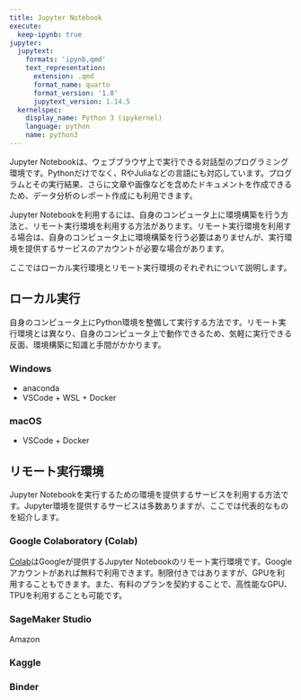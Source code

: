 ```yaml
---
title: Jupyter Notebook
execute:
  keep-ipynb: true
jupyter:
  jupytext:
    formats: 'ipynb,qmd'
    text_representation:
      extension: .qmd
      format_name: quarto
      format_version: '1.0'
      jupytext_version: 1.14.5
  kernelspec:
    display_name: Python 3 (ipykernel)
    language: python
    name: python3
---
```


Jupyter Notebookは、ウェブブラウザ上で実行できる対話型のプログラミング環境です。Pythonだけでなく、RやJuliaなどの言語にも対応しています。プログラムとその実行結果、さらに文章や画像などを含めたドキュメントを作成できるため、データ分析のレポート作成にも利用できます。

Jupyter Notebookを利用するには、自身のコンピュータ上に環境構築を行う方法と、リモート実行環境を利用する方法があります。リモート実行環境を利用する場合は、自身のコンピュータ上に環境構築を行う必要はありませんが、実行環境を提供するサービスのアカウントが必要な場合があります。

ここではローカル実行環境とリモート実行環境のそれぞれについて説明します。

## ローカル実行

自身のコンピュータ上にPython環境を整備して実行する方法です。リモート実行環境とは異なり、自身のコンピュータ上で動作できるため、気軽に実行できる反面、環境構築に知識と手間がかかります。

### Windows

- anaconda
- VSCode + WSL + Docker

### macOS

- VSCode + Docker

## リモート実行環境

Jupyter Notebookを実行するための環境を提供するサービスを利用する方法です。Jupyter環境を提供するサービスは多数ありますが、ここでは代表的なものを紹介します。

### Google Colaboratory (Colab)

[Colab](https://colab.research.google.com)はGoogleが提供するJupyter Notebookのリモート実行環境です。Googleアカウントがあれば無料で利用できます。制限付きではありますが、GPUを利用することもできます。また、有料のプランを契約することで、高性能なGPU、TPUを利用することも可能です。

### SageMaker Studio

Amazon

### Kaggle

### Binder

